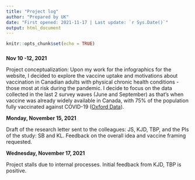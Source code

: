 ```yaml
---
title: "Project log"
author: "Prepared by UK"
date: "First opened: 2021-11-17 | Last update: `r Sys.Date()`"
output: html_document
---
```


```r
knitr::opts_chunk$set(echo = TRUE)
```

###  
**Nov 10 -12, 2021**

Project conceptualization: Upon my work for the infographics for the website, I decided to explore the vaccine uptake and motivations about vaccination in Canadian adults with physical chronic health conditions - those most at risk during the pandemic. I decide to focus on the data collected in the last 2 survey waves (June and September) as that's when vaccine was already widely available in Canada, with 75% of the population fully vaccinated against COVID-19 ([Oxford Data](https://ourworldindata.org/covid-vaccinations)).

**Monday, November 15, 2021**

Draft of the research letter sent to the colleagues: JS, KJD, TBP, and the PIs of the study: SB and KL. Feedback on the overall idea and vaccine framing requested.

**Wednesday, November 17, 2021**

Project stalls due to internal processes. Initial feedback from KJD, TBP is positive.

